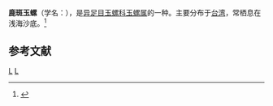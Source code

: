 {{Speciesbox 
| taxon = Natica hilaris
| binomial_authority = Sowerby, 1914
}}
'''鹿斑玉螺'''（学名：''{{lang|la|Natica hilaris}}''），是[[异足目|异足目]][[玉螺科|玉螺科]][[玉螺属|玉螺属]]的一种。主要分布于[[台湾|台湾]]，常栖息在浅海沙底。<ref>{{cite web|url=http://shell.sinica.edu.tw/chinese/shellbase_detail.php?science_no=663|title=国际贝库：鹿斑玉螺|publisher=台湾贝类资料库|accessdate=2009-08-11}}</ref>

== 参考文献 ==
{{reflist}}
{{taxonbar}}
[[Category:_1914年描述的动物|L]]
[[Category:玉螺属|L]]